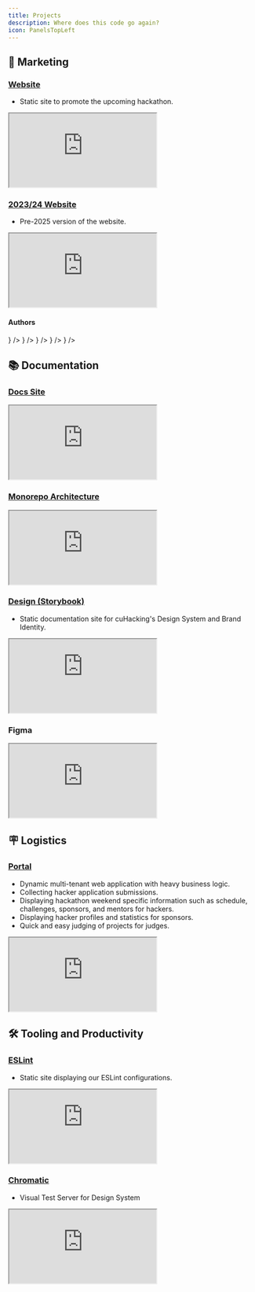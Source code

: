 ```yaml
---
title: Projects
description: Where does this code go again?
icon: PanelsTopLeft
---
```


## 📢 Marketing
### [Website](https://cuhacking.ca/)
- Static site to promote the upcoming hackathon.

<iframe
title="cuHacking 2025 Website"
className="mt-4 w-full h-[400px] rounded-lg"
src="https://cuhacking.ca/"
allowFullScreen>
</iframe>

### [2023/24 Website](https://cuhacking.ca/)

- Pre-2025 version of the website.

<iframe
title="cuHacking 2024 Website"
className="mt-4 w-full h-[400px] rounded-lg"
src="https://cuhacking.ca/"
allowFullScreen>
</iframe>

#### **Authors**
<Cards>
  <Card
    title="Nathan Coulas"
    href="https://github.com/ngc"
    icon={
      <img
        src="https://avatars.githubusercontent.com/u/44456832?v=4"
        alt="Nathan Coulas GitHub Profile Picture"
        width={24}
        height={24}
      />
    }
  />
  <Card
    title="Aashna Verma"
    href="https://github.com/Aashna-Verma"
    icon={
      <img
        src="https://avatars.githubusercontent.com/u/43392946?v=4"
        alt="Aashna Verma GitHub Profile Picture"
        width={24}
        height={24}
      />
    }
  />
  <Card
    title="Isabella Nguyen"
    href="https://github.com/Isabella-Nguyen"
    icon={
      <img
        src="https://avatars.githubusercontent.com/u/97866062?v=4"
        alt="Isabella Nguyen GitHub Profile Picture"
        width={24}
        height={24}
      />
    }
  />
  <Card
    title="Hasith De Alwis"
    href="https://github.com/HasithDeAlwis"
    icon={
      <img
        src="https://avatars.githubusercontent.com/u/83139626?v=4"
        alt="Hasith De Alwis GitHub Profile Picture"
        width={24}
        height={24}
      />
    }
  />
  <Card
    title="Matthew MacRae-Bovell"
    href="https://github.com/MathyouMB"
    icon={
      <img
        src="https://avatars.githubusercontent.com/u/43223682?v=4"
        alt="Matthew MacRae-Bovell GitHub Profile Picture"
        width={24}
        height={24}
      />
    }
  />
</Cards>

## 📚️ Documentation
### [Docs Site](https://docs.cuhacking.ca)

<iframe
title="cuHacking 2025 Docs Site"
className="mt-4 w-full h-[400px] rounded-lg"
src="https://docs.cuhacking.ca"
allowFullScreen>
</iframe>

### [Monorepo Architecture](https://arch.cuhacking.ca)
<iframe
className="mt-4 w-full h-[400px] rounded-lg"
src="https://arch-cuhacking.netlify.app/#/projects/all"
allowFullScreen>
</iframe>

### [Design (Storybook)](https://673381eabba0be65aaa35e6a-hufiinujuw.chromatic.com/)
- Static documentation site for cuHacking's Design System and Brand Identity.

<iframe
title="cuHacking 2025 Storybook"
className="mt-4 w-full h-[400px]"
style={{ border: '1px solid rgba(0, 0, 0, 0.1)' }}
src="https://673381eabba0be65aaa35e6a-hufiinujuw.chromatic.com/"
allowFullScreen>
</iframe>

### Figma

<iframe
title="cuHacking 2025 Figma"
className="mt-4 w-full h-[400px]"
style={{ border: '1px solid rgba(0, 0, 0, 0.1)' }}
src="https://embed.figma.com/design/wc1JOWR48tBNkjcjwY3AzB/%E2%8C%A8%EF%B8%8F-cuHacking-Design-System?node-id=464-1088&embed-host=share"
allowFullScreen>
</iframe>

## 🪧 Logistics
### [Portal](https://portal.cuhacking.ca)

- Dynamic multi-tenant web application with heavy business logic.
- Collecting hacker application submissions.
- Displaying hackathon weekend specific information such as schedule, challenges, sponsors, and mentors for hackers.
- Displaying hacker profiles and statistics for sponsors.
- Quick and easy judging of projects for judges.

<iframe
 title="cuHacking 2025 Portal"
className="mt-4 w-full h-[400px] rounded-lg"
src="https://portal.cuhacking.ca/"
allowFullScreen>
</iframe>

## 🛠️ Tooling and Productivity

### [ESLint](https://deploy-preview-183--eslint-cuhacking.netlify.app/rules)

- Static site displaying our ESLint configurations.

<iframe
title="cuHacking 2025 ESLint Configurations"
className="mt-4 w-full h-[400px] rounded-lg"
src="https://deploy-preview-183--eslint-cuhacking.netlify.app/rules"
allowFullScreen>
</iframe>

### [Chromatic](https://www.chromatic.com/library?appId=673381eabba0be65aaa35e6a)

- Visual Test Server for Design System

<iframe
title="cuHacking 2025 Chromatic Visual Test Server"
className="mt-4 w-full h-[400px] rounded-lg"
src="https://www.chromatic.com/library?appId=673381eabba0be65aaa35e6a"
allowFullScreen>
</iframe>
